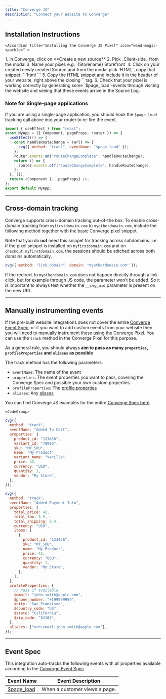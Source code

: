 ```yaml
---
title: "Converge JS"
description: "Connect your Website to Converge"
---
```


## Installation Instructions

<AccordionGroup>

    <Accordion title="Installing the Converge JS Pixel" icon="wand-magic-sparkles" >

  <Steps>
    <Step title="Create a new Client Source in Converge">
      1. In Converge, click on **Create a new source**
        2. Pick _Client-side_ from the modal
        3. Name your pixel: e.g. `{Storename} Storefront`
    </Step>
    <Step title="Install the Converge HMTL snippet in your storefront">
        4. Click on your created newly created Source and from the modal pick `HTML`, copy that snippet.
        <Accordion icon="code" title="Code example"> 
   ```html
   <script
     src="<https://static.runconverge.com/pixels/{YOUR_PUBLIC_TOKEN}.js>"
     async
   ></script>
   <script>
     window.cvg||(c=window.cvg=function(){c.process?c.process.apply(c,argum
     ents):c.queue.push(arguments)},c.queue=[]);
     cvg({method:"track",eventName:"$page_load"});
   </script>
   ```
   </Accordion>
        5. Copy the HTML snippet and include it in the header of your website, right above the closing `</head>` tag.
    </Step>
    <Step title="Verify that the integration is working correctly">
        6. Check that your pixel is working correctly by generating some `$page_load`-events through visiting the website and seeing that these events arrive in the Source Log.
    </Step>
</Steps>
   </Accordion >
   </AccordionGroup>

### Note for Single-page applications

<Warning>If you are using a single-page application, you should hook the `$page_load` tracking call above into your router to re-fire the event. </Warning>

<Accordion icon="code" title="Single-page code example"> 

```javascript NextJS
import { useEffect } from "react";
const MyApp = ({ Component, pageProps, router }) => {
  useEffect(() => {
    const handleRouteChange = (url) => {
      cvg({ method: "track", eventName: "$page_load" });
    };
    router.events.on("routeChangeComplete", handleRouteChange);
    return () => {
      router.events.off("routeChangeComplete", handleRouteChange);
    };
  }, []);
  return <Component {...pageProps} />;
};
export default MyApp;
```

</Accordion>

---

## Cross-domain tracking

Converge supports cross-domain tracking out-of-the box. To enable cross-domain tracking from `myfirstdomain.com` to `myotherdomain.com`, include the following method together with the basic Converge pixel snippet.

<Info> Note that you do **not** need this snippet for tracking across subdomains.
i.e. if the pixel snippet is installed on `myfirstdomain.com` and on `checkout.myfirstdomain.com`, the sessions should be stitched across both domains automatically. </Info> 

```js
cvg({ method: "link_domain", domain: "myotherdomain.com" });
```

<Warning> If the redirect to `myotherdomain.com` does not happen directly through a link click, but for example through JS code, the parameter won't be added. So it is important to always test whether the `__cvg_uid` parameter is present on the new URL. </Warning>

---

## Manually instrumenting events

If the pre-built website integrations does not cover the entire [Converge Event Spec](../converge-spec); or if you want to add custom events from your website then you will need to manually instrument these using the Converge Pixel.
You can use the `track` method in the Converge Pixel for this purpose. 

<Note> As a general rule, you should always **aim to pass as many `properties`, `profileProperties` and `aliases` as possible** </Note>

The track method has the following parameters: 

- `eventName`: The name of the event
- `properties`: The event properties you want to pass, covering the Converge Spec and possible your own custom properties.
- `profileProperties`: The [profile properties](../source-concepts#profile-properties)
- `aliases`: Any [aliases](../source-concepts#aliases)


<AccordionGroup>

<Info> You can find Converge JS examples for the entire [Converge Spec here](../converge-spec) </Info>
<Accordion title="Code Examples" icon="code">

    <CodeGroup>

```javascript Added To Cart
cvg({
  method: "track",
  eventName: "Added To Cart",
  properties: {
    product_id: "123456",
    variant_id: "78910",
    sku: "MY_SKU",
    name: "My Product",
    variant_name: "Vanilla",
    price: 42,
    currency: "USD",
    quantity: 1,
    vendor: "My Store",
  },
});
```

```javascript Added Payment Info
cvg({
  method: "track",
  eventName: "Added Payment Info",
  properties: {
    total_price: 42,
    total_tax: 3.5,--
    total_shipping: 2.4,
    currency: "USD",
    items: [
      {
        product_id: "123456",
        sku: "MY_SKU",
        name: "My Product",
        price: 42,
        currency: "USD",
        quantity: 1,
        vendor: "My Store",
      },
    ],
  },
  profileProperties: {
    // Pass if available
    $email: "john.smith@apple.com",
    $phone_number: "+199999999",
    $city: "San Francisco",
    $country_code: "US",
    $state: "California",
    $zip_code: "94103",
  },
  aliases: ["urn:email:john.smith@apple.com"],
});

```


</CodeGroup>

</Accordion>

</AccordionGroup>

---

## Event Spec

This integration auto-tracks the following events with all properties available according to the [Converge Event Spec](../converge-spec).

| Event Name                       | Event Description                |
| -------------------------------- | -------------------------------- |
| [$page_load](../converge-spec#page-load) | When a customer views a page. |
